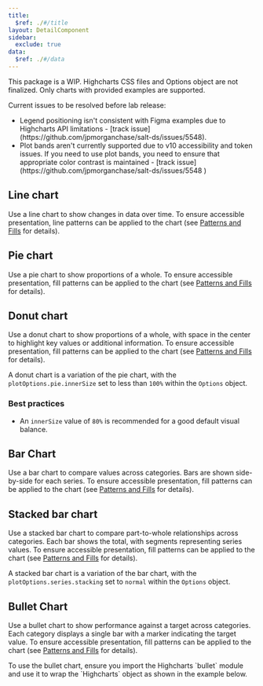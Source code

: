 ```yaml
---
title:
  $ref: ./#/title
layout: DetailComponent
sidebar:
  exclude: true
data:
  $ref: ./#/data
---
```


<Callout title="Note">
  This package is a WIP. Highcharts CSS files and Options object are not finalized. Only charts with provided examples are supported.

Current issues to be resolved before lab release:

  <ul>
    <li>
      Legend positioning isn't consistent with Figma examples due to Highcharts API limitations - [track issue](https://github.com/jpmorganchase/salt-ds/issues/5548).
    </li>
    <li>
      Plot bands aren't currently supported due to v10 accessibility and token issues. If you need to use plot bands, you need to ensure that appropriate color contrast is maintained - [track issue](https://github.com/jpmorganchase/salt-ds/issues/5548 )
    </li>
  </ul>
</Callout>

## Line chart

Use a line chart to show changes in data over time. To ensure accessible presentation, line patterns can be applied to the chart (see [Patterns and Fills](./usage#patterns-and-fills) for details).

<LivePreview componentName="highcharts-theme" exampleName="LineChart" />

## Pie chart

Use a pie chart to show proportions of a whole. To ensure accessible presentation, fill patterns can be applied to the chart (see [Patterns and Fills](./usage#patterns-and-fills) for details).

<LivePreview componentName="highcharts-theme" exampleName="PieChart" />

## Donut chart

Use a donut chart to show proportions of a whole, with space in the center to highlight key values or additional information. To ensure accessible presentation, fill patterns can be applied to the chart (see [Patterns and Fills](./usage#patterns-and-fills) for details).

A donut chart is a variation of the pie chart, with the `plotOptions.pie.innerSize` set to less than `100%` within the `Options` object.

### Best practices

- An `innerSize` value of `80%` is recommended for a good default visual balance.

<LivePreview componentName="highcharts-theme" exampleName="DonutChart" />

## Bar Chart

Use a bar chart to compare values across categories. Bars are shown side-by-side for each series. To ensure accessible presentation, fill patterns can be applied to the chart (see [Patterns and Fills](./usage#patterns-and-fills) for details).

<LivePreview componentName="highcharts-theme" exampleName="BarChart" />

## Stacked bar chart

Use a stacked bar chart to compare part-to-whole relationships across categories. Each bar shows the total, with segments representing series values. To ensure accessible presentation, fill patterns can be applied to the chart (see [Patterns and Fills](./usage#patterns-and-fills) for details).

A stacked bar chart is a variation of the bar chart, with the `plotOptions.series.stacking` set to `normal` within the `Options` object.

<LivePreview componentName="highcharts-theme" exampleName="StackedBarChart" />

## Bullet Chart

Use a bullet chart to show performance against a target across categories. Each category displays a single bar with a marker indicating the target value. To ensure accessible presentation, fill patterns can be applied to the chart (see [Patterns and Fills](./usage#patterns-and-fills) for details).

<Callout title="Note">
  To use the bullet chart, ensure you import the Highcharts `bullet` module and
  use it to wrap the `Highcharts` object as shown in the example below.
</Callout>

<LivePreview componentName="highcharts-theme" exampleName="BulletChart" />
